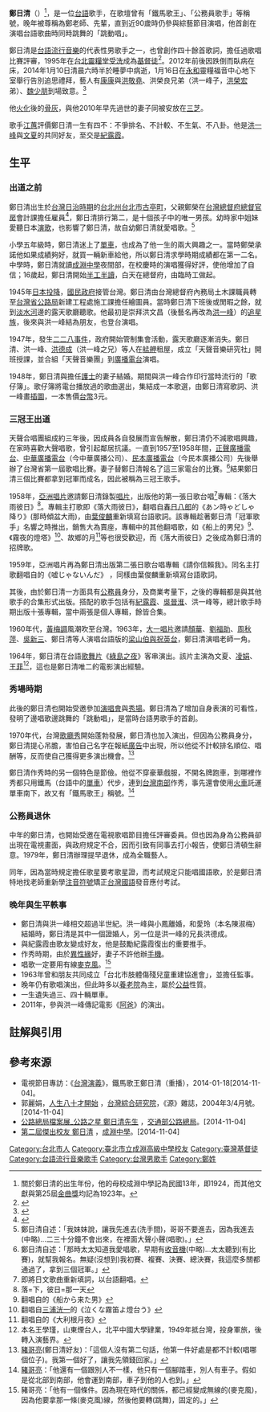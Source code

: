 {{藝人
|姓名     = 鄭日清
|類型     = 男歌手
|圖片     = 鄭日清.jpg
|圖片尺寸 = 150px
|圖片簡介 = 鄭日清告別式時家屬選用照片
|本名     = 鄭日清
|英文名   = 
|綽號     = 
|其他藝名 = 
|國籍     = {{JPN-EMP}}（1924年–1945年）<br> {{ROC}}（1945年–2014年）
|出生日期 = 1924年2月9日
|出生地點 = {{TWN-JPN}}[[臺北州|臺北州]][[臺北市_(州轄市)|台北市]][[古亭町|古亭町]]
|逝世日期 = {{Death date and age|2014|1|10|1924|2|9}}
|逝世地點 = 
|職業     = [[歌手|歌手]]、[[演員|演員]]、[[作詞家|作詞者]]
|語言     = [[台語|台語]]、[[日語|日語]]、基本[[台灣國語|國語]]
|教育程度 = [[臺北市立成淵高級中學|成淵中學]]夜間部畢
|宗教信仰 = [[基督教|基督教]](1995年受洗)
|配偶     = 
|兒女     = 6名
|父母     = 鄭榮(父親)
|音樂類型 = 
|演奏樂器 = 
|出身地   = 
|出道作   = 
|出道日期 = 1958年
|代表作   = 《落大雨彼日》、《霧夜的燈塔》
|活躍年代 = 1958-2012年
|唱片公司 = 
|經紀公司 = 
|網站     = 
|獎項     = 
|IMDb    = 
}}
'''鄭日清'''（{{bd|1924年|2月9日|2014年|1月10日|catIdx=Cheng}}）<ref>關於鄭日清的出生年份，他的母校成淵中學記為民國13年，即1924，而其他文獻與第25屆[[金曲獎|金曲獎]]均記為1923年。</ref>，是一位[[台語|台語]]歌手，在歌壇曾有「鐵馬歌王」、「公務員歌手」等稱號，晚年被尊稱為鄭老師、先輩，直到近90歲時仍參與綜藝節目演唱，他首創在演唱台語歌曲時同時跳舞的「跳動唱」。

鄭日清是[[台語流行音樂|台語流行音樂]]的代表性男歌手之一，也曾創作四十餘首歌詞，擔任過歌唱比賽評審，1995年在[[台北靈糧堂|台北靈糧堂]][[受洗|受洗]]成為[[基督徒|基督徒]]<ref>{{cite news|author=陳曉玫|title=回天上的家繼續歌唱　鐵馬歌王鄭日清享壽91歲|url=http://news.dhf.org.tw/NewsPrint.aspx?key=4234|accessdate=2014-11-04|newspaper=[[今日基督教報|今日基督教報]]|date=2014-01-23|deadurl=yes|archiveurl=https://web.archive.org/web/20141104235115/http://news.dhf.org.tw/NewsPrint.aspx?key=4234|archivedate=2014-11-04}}</ref>。2012年前後因跌倒而臥病在床，2014年1月10日清晨六時半於睡夢中病逝，1月16日在[[永和區|永和]]靈糧福音中心地下室舉行告別追思禮拜，藝人有[[康康|康康]]與[[洪敬堯|洪敬堯]]、洪榮良兄弟（洪一峰子，[[洪榮宏|洪榮宏]]弟）、[[魏少朋|魏少朋]]到場致意。<ref>{{cite news|author=陳慧玲|title=親愛的國寶，一路好走！ 鄭日清告別式 江蕙獻花 洪榮良兄弟送行|url=http://news.ltn.com.tw/news/entertainment/paper/747426|accessdate=2014-11-04|newspaper=[[自由時報|自由時報]]|date=2014-01-17|archive-date=2014-11-05|archive-url=https://web.archive.org/web/20141105030451/http://news.ltn.com.tw/news/entertainment/paper/747426|dead-url=no}}</ref>

他[[火化|火化]]後的[[骨灰|骨灰]]，與他2010年早先過世的妻子同被安放在[[三芝區|三芝]]。

歌手[[江蕙|江蕙]]評價鄭日清一生有四不：不爭排名、不計較、不生氣、不八卦。他是[[洪一峰|洪一峰]]與[[文夏|文夏]]的共同好友，至交是[[紀露霞|紀露霞]]。

==  生平 ==
=== 出道之前 ===
鄭日清出生於[[台灣日治時期|台灣日治時期]]的[[台北州|台北州]][[臺北市_(州轄市)|台北市]][[古亭町|古亭町]]，父親鄭榮在[[台灣總督府|台灣總督府]][[總督官房|總督官房]]會計課擔任雇員<ref>{{cite web|title=臺灣總督府職員錄系統|url=http://who.ith.sinica.edu.tw/s2g.action?viewer.q_authStr=1&viewer.q_dtdIdStr=000088&viewer.q_fieldStr=all&viewer.q_opStr=&viewer.q_valueStr=%E9%84%AD%E6%A6%AE&pager.objectsPerPage=25&viewer.q_dtdId=000088&viewer.q_viewMode=ListPage&pager.whichPage=2|publisher=[[中央研究院|中央研究院]]台灣史研究所|accessdate=2014-11-04|archive-date=2014-11-05|archive-url=https://web.archive.org/web/20141105070012/http://who.ith.sinica.edu.tw/s2g.action?viewer.q_authStr=1&viewer.q_dtdIdStr=000088&viewer.q_fieldStr=all&viewer.q_opStr=&viewer.q_valueStr=%E9%84%AD%E6%A6%AE&pager.objectsPerPage=25&viewer.q_dtdId=000088&viewer.q_viewMode=ListPage&pager.whichPage=2|dead-url=no}}</ref>，鄭日清排行第二，是十個孩子中的唯一男孩。幼時家中姐妹愛聽日本[[演歌|演歌]]，也影響了鄭日清，故自幼鄭日清就愛唱歌。<ref>鄭日清自述：「我妹妹說，讓我先進去(洗手間)，哥哥不要進去，因為我進去(中略)...二三十分鐘不會出來，在裡面大聲小聲(唱歌)。」</ref>

小學五年級時，鄭日清迷上了[[單車|單車]]，也成為了他一生的兩大興趣之一。當時鄭榮承諾他如果成績夠好，就買一輛新車給他，所以鄭日清求學時期成績都在第一二名。中學時，鄭日清就讀[[臺北市立成淵高級中學|成淵中學]]夜間部，在校慶時的演唱獲得好評，使他增加了自信；16歲起，鄭日清開始[[半工半讀|半工半讀]]，白天在總督府，由臨時工做起。

1945年[[日本投降|日本投降]]，[[國民政府|國民政府]]接管台灣。鄭日清由台灣總督府內務局土木課職員轉至[[台灣省公路局|台灣省公路局]]新建工程處施工課擔任繪圖員。當時鄭日清下班後或閒暇之餘，就到[[淡水河|淡水河]]邊的露天歌廳聽歌。他最初是崇拜洪文昌（後藝名再改為[[洪一峰|洪一峰]]）的[[追星族|追星族]]，後來與洪一峰結為朋友，也登台演唱。

1947年，發生[[二二八事件|二二八事件]]，政府開始管制集會活動，露天歌廳逐漸消失。鄭日清、洪一峰、[[洪德成|洪德成]]（洪一峰之兄）等人在[[艋舺|艋舺]]租屋，成立「天聲音樂研究社」開班授課，並合組「天聲音樂團」到[[廣播電台|廣播電台]]演唱。

1948年，鄭日清與擔任[[護士|護士]]的妻子結婚。期間與洪一峰合作印行當時流行的「歌仔簿」。歌仔簿將電台播放過的歌曲選出，集結成一本歌選，由鄭日清寫歌詞、洪一峰畫[[插圖|插圖]]，一本售價[[台幣|台幣]]3元。

=== 三冠王出道 ===
天聲合唱團組成約三年後，因成員各自發展而宣告解散，鄭日清仍不減歌唱興趣，在家時喜歡大聲唱歌，曾引起鄰居抗議。一直到1957至1958年間，[[正聲廣播公司|正聲廣播電台]]、[[中華廣播電台|中華廣播電台]]（今中華廣播公司）、[[民本廣播電台|民本廣播電台]]（今民本廣播公司）先後舉辦了台灣省第一屆歌唱比賽。妻子替鄭日清報名了這三家電台的比賽。<ref>鄭日清自述：「那時太太知道我愛唱歌，早期有[[收音機|收音機]](中略)...太太聽到(有比賽)，就幫我報名。無疑(沒想到)我初賽、複賽、決賽、總決賽，我這麼多關都通過了，拿到三個冠軍。」</ref>結果鄭日清三個比賽都拿到冠軍而成名，因此被稱為三冠王歌手。

1958年，[[亞洲唱片|亞洲唱片]]邀請鄭日清錄製[[唱片|唱片]]，出版他的第一張日歌台唱<ref>即將日文歌曲重新填詞，以台語翻唱。</ref>專輯：《落大雨彼日》<ref>落=下，彼日=那一天</ref>。專輯主打歌即《落大雨彼日》，翻唱自[[春日八郎|春日八郎]]的《あン時ゃどしゃ降り》(那時傾盆大雨)，由[[葉俊麟|葉俊麟]]重新填寫台語歌詞。該專輯趁著鄭日清「冠軍歌手」名響之時推出，銷售大為賣座，專輯中的其他翻唱歌，如《船上的男兒》<ref>翻唱自{{link-ja|藤島桓夫|藤島桓夫}}的《船から来た男》</ref>、《霧夜的燈塔》<ref>翻唱自[[三浦洸一|三浦洸一]]的《泣くな霧笛よ燈台う》</ref>、故鄉的月<ref>翻唱自{{link-ja|田端義夫|田端義夫}}的《大利根月夜》</ref>等也很受歡迎，而《落大雨彼日》之後成為鄭日清的招牌歌。

1959年，亞洲唱片再為鄭日清出版第二張日歌台唱專輯《請你信賴我》。同名主打歌翻唱自{{link-ja|三船浩|三船浩}}的《嘘じゃないんだ》 ，同樣由葉俊麟重新填寫台語歌詞。

其後，由於鄭日清一方面具有[[公務員|公務員]]身分，及商業考量下，之後的專輯都是與其他歌手的合集形式出版。搭配的歌手包括有[[紀露霞|紀露霞]]、[[吳晉淮|吳晉淮]]、洪一峰等，總計歌手時期出版十張專輯，當中兩張是個人專輯，餘皆合集。

1960年代，[[黃梅調|黃梅調]]風潮吹至台灣。1963年，[[大一唱片|大一唱片]]邀請[[顏華|顏華]]、[[劉福助|劉福助]]、[[周秋萍|周秋萍]]、[[吳新三|吳新三]]、鄭日清等人演唱台語版的[[梁山伯與祝英台_(1963年電影)|梁山伯與祝英台]]，鄭日清演唱老師一角。

1964年，鄭日清在台語[[歌舞片|歌舞片]]《[[綠島之夜|綠島之夜]]》客串演出。該片主演為文夏、[[凌娟|凌娟]]、[[王菲_(男藝人)|王菲]]<ref>本名王學瑾，山東煙台人，北平中國大學肄業，1949年抵台灣，投身軍旅，後轉入演藝界。</ref>，這也是鄭日清唯二的電影演出經驗。

=== 秀場時期 ===
此後的鄭日清也開始受邀參加[[演唱會|演唱會]]與[[秀場|秀場]]。鄭日清為了增加自身表演的可看性，發明了邊唱歌邊跳舞的「跳動唱」，是當時台語男歌手的首創。

1970年代，台灣[[歌廳秀|歌廳秀]]開始蓬勃發展，鄭日清也加入演出，但因為公務員身分，鄭日清提心吊膽，害怕自己名字在報紙[[廣告|廣告]]中出現，所以他從不計較排名順位、唱酬等，反而使自己獲得更多演出機會。<ref>[[豬哥亮|豬哥亮]](鄭日清好友)：「這個人沒有第二句話，他第一件好處是都不計較(唱哪個位子)。我第一個好了，讓我先領錢回家。」</ref>

鄭日清作秀時的另一個特色是節儉。他從不穿豪華戲服，不開名牌跑車，到哪裡作秀都只用鐵馬（台語中的[[單車|單車]]）代步，連到[[台灣南部|台灣南部]]作秀，事先還會使用[[火車|火車]]託運單車南下，故又有「鐵馬歌王」稱號。<ref>[[豬哥亮|豬哥亮]]：「他還有一個跟別人不一樣，他只有一個腳踏車，別人有車子。假如是從北部到南部，他會運到南部，車子到他的人也到。」</ref>

=== 公務員退休 ===
中年的鄭日清，也開始受邀在電視歌唱節目擔任評審委員。但也因為身為公務員卻出現在電視畫面，與政府規定不合，因而引致有同事去打小報告，使鄭日清頓生辭意。1979年，鄭日清辦理提早退休，成為全職藝人。

同年，因為當時規定擔任歌星要考歌星證，而考試規定只能唱國語歌，於是鄭日清特地找老師重新學[[注音符號|注音符號]]矯正[[台灣國語|台灣國語]]發音應付考試。

=== 晚年與生平軼事 ===
*鄭日清與洪一峰相交超過半世紀。洪一峰與小鳳離婚，和愛玲（本名陳淑梅）結婚時，鄭日清是其中一個證婚人，另一位是洪一峰的兄長洪德成。
*與紀露霞由歌友變成好友，他是鼓勵紀露霞復出的重要推手。
*作秀時期，由於[[異性緣|異性緣]]好，妻子不許他辦[[手機|手機]]。
*唱歌一定要用有線[[麥克風|麥克風]]。<ref>豬哥亮：「他有一個條件。因為現在時代的關係，都已經變成無線的(麥克風)，因為他要拿那一條(麥克風)線，然後他要轉(跳舞)，固定的。」</ref>
*1963年曾和朋友共同成立「台北市肢體傷殘兒童重建協進會」，並擔任監事。
*晚年仍有歌唱演出，但此時多以[[養老院|養老院]]為主，屬於[[公益|公益]]性質。
*一生遺失過三、四十輛單車。
*2011年，參與洪一峰傳記電影《[[阿爸_(電影)|阿爸]]》的演出。

== 註解與引用 ==
{{reflist}}

== 參考來源 ==
*電視節目專訪：《[[台灣演義|台灣演義]]》，鐵馬歌王鄭日清（重播），2014-01-18[2014-11-04]。
*郭麗娟，[http://www.tri.org.tw/per/45/004.pdf 人生八十才開始] {{Wayback|url=http://www.tri.org.tw/per/45/004.pdf |date=20141105065738 }}，[[台灣綜合研究院|台灣綜合研究院]]，《源》雜誌，2004年3/4月號。[2014-11-04]
*[http://www.elta.tv/event/2012history/index_hero-02.html 公路總局檔案展_公路之星 鄭日清先生] {{Wayback|url=http://www.elta.tv/event/2012history/index_hero-02.html |date=20141104235336 }}，[[交通部公路總局|交通部公路總局]]。[2014-11-04]
*[http://blog2.cyhs.tp.edu.tw/teacher/get/176/%E5%82%91%E5%87%BA%E6%A0%A1%E5%8F%8B%E9%84%AD%E6%97%A5%E6%B8%85.doc 第二屆傑出校友 鄭日清] {{Wayback|url=http://blog2.cyhs.tp.edu.tw/teacher/get/176/%E5%82%91%E5%87%BA%E6%A0%A1%E5%8F%8B%E9%84%AD%E6%97%A5%E6%B8%85.doc |date=20141105003008 }}，[[成淵中學|成淵中學]]。[2014-11-04]

[[Category:台北市人|Category:台北市人]]
[[Category:臺北市立成淵高級中學校友|Category:臺北市立成淵高級中學校友]]
[[Category:臺灣基督徒|Category:臺灣基督徒]]
[[Category:台語流行音樂歌手|Category:台語流行音樂歌手]]
[[Category:台灣男歌手|Category:台灣男歌手]]
[[Category:鄭姓|Category:鄭姓]]